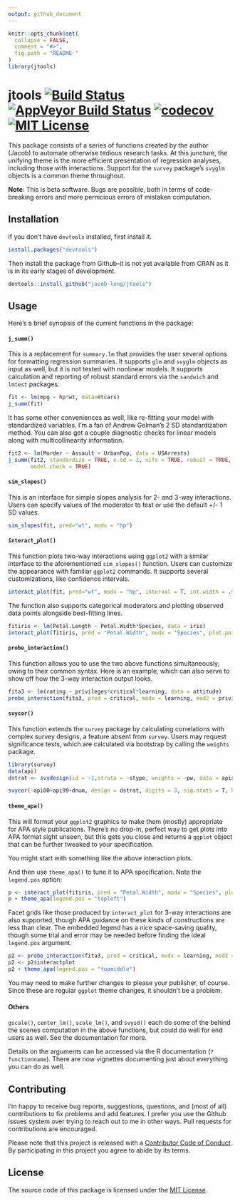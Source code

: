 ```yaml
---
output: github_document
---
```


<!-- README.md is generated from README.Rmd. Please edit that file -->

```r
knitr::opts_chunk$set(
  collapse = FALSE,
  comment = "#>",
  fig.path = "README-"
)
library(jtools)
```

# jtools [![Build Status](https://travis-ci.org/jacob-long/jtools.svg?branch=master)](https://travis-ci.org/jacob-long/jtools) [![AppVeyor Build Status](https://ci.appveyor.com/api/projects/status/github/jacob-long/JTools?branch=master&svg=true)](https://ci.appveyor.com/project/jacob-long/JTools) [![codecov](https://codecov.io/gh/jacob-long/jtools/branch/master/graph/badge.svg)](https://codecov.io/gh/jacob-long/jtools) [![MIT License](https://img.shields.io/badge/license-MIT-blue.svg?style=flat)](https://opensource.org/licenses/MIT)

This package consists of a series of functions created by the author (Jacob) to 
automate otherwise tedious research tasks. At this juncture, the unifying theme 
is the more efficient presentation of regression analyses, including those with 
interactions. Support for the `survey` package's `svyglm` objects is a common theme
throughout.

**Note**: This is beta software. Bugs are possible, both in terms of code-breaking
errors and more pernicious errors of mistaken computation.

## Installation

If you don't have `devtools` installed, first install it.

```r
install.packages("devtools")
```

Then install the package from Github--it is not yet available from CRAN as it is in its early stages of development.

```r
devtools::install_github("jacob-long/jtools")
```

## Usage

Here's a brief synopsis of the current functions in the package:

#### `j_summ()` 
This is a replacement for `summary.lm` that provides the user several options for formatting regression summaries. It supports `glm` and `svyglm` objects as input as well, but it is not tested with nonlinear models. It supports calculation and reporting of robust standard errors via the `sandwich` and `lmtest` packages.

```r
fit <- lm(mpg ~ hp*wt, data=mtcars)
j_summ(fit)
```


It has some other conveniences as well, like re-fitting your model with standardized
variables. I'm a fan of Andrew Gelman's 2 SD standardization method. You can also
get a couple diagnostic checks for linear models along with multicollinearity
information.

```r
fit2 <- lm(Murder ~ Assault + UrbanPop, data = USArrests)
j_summ(fit2, standardize = TRUE, n.sd = 2, vifs = TRUE, robust = TRUE,
       model.check = TRUE)
```


#### `sim_slopes()`
This is an interface for simple slopes analysis for 2- and 3-way interactions. Users can specify values of the moderator to test or use the default +/- 1 SD values.

```r
sim_slopes(fit, pred="wt", modx = "hp")
```


#### `interact_plot()`
This function plots two-way interactions using `ggplot2` with a similar interface to the aforementioned `sim_slopes()` function. Users can customize the appearance with familiar `ggplot2` commands. It supports several customizations, like confidence intervals.

```r
interact_plot(fit, pred="wt", modx = "hp", interval = T, int.width = .95)
```

The function also supports categorical moderators and plotting observed data points alongside best-fitting lines.

```r
fitiris <- lm(Petal.Length ~ Petal.Width*Species, data = iris)
interact_plot(fitiris, pred = "Petal.Width", modx = "Species", plot.points = TRUE)
```

#### `probe_interaction()`

This function allows you to use the two above functions simultaneously, owing to
their common syntax. Here is an example, which can also serve to show off how the
3-way interaction output looks.

```r
fita3 <- lm(rating ~ privileges*critical*learning, data = attitude)
probe_interaction(fita3, pred = critical, modx = learning, mod2 = privileges)
```


#### `svycor()`
This function extends the `survey` package by calculating correlations with complex survey designs, a 
feature absent from `survey`. Users may request significance tests, which are calculated 
via bootstrap by calling the `weights` package.

```r
library(survey)
data(api)
dstrat <- svydesign(id = ~1,strata = ~stype, weights = ~pw, data = apistrat, fpc=~fpc)

svycor(~api00+api99+dnum, design = dstrat, digits = 3, sig.stats = T, bootn = 2000)
```

#### `theme_apa()` 
This will format your `ggplot2` graphics to make them (mostly) appropriate for APA style publications.
There's no drop-in, perfect way to get plots into APA format sight unseen, but this 
gets you close and returns a `ggplot` object that can be further tweaked to your specification.

You might start with something like the above interaction plots.

And then use `theme_apa()` to tune it to APA specification. Note the `legend.pos` option:

```r
p <- interact_plot(fitiris, pred = "Petal.Width", modx = "Species", plot.points = TRUE)
p + theme_apa(legend.pos = "topleft")
```

Facet grids like those produced by `interact_plot` for 3-way interactions are 
also supported, though APA guidance on these kinds of constructions are less 
than clear. The embedded legend has a nice space-saving quality, though some
trial and error may be needed before finding the ideal `legend.pos` argument.

```r
p2 <- probe_interaction(fita3, pred = critical, modx = learning, mod2 = privileges)
p2 <- p2$interactplot
p2 + theme_apa(legend.pos = "topmiddle") 
```

You may need to make further changes to please your publisher, of course. Since
these are regular `ggplot` theme changes, it shouldn't be a problem.

#### Others 

`gscale()`, `center_lm()`, `scale_lm()`, and `svysd()` each do some of the behind
the scenes computation in the above functions, but could do well for end users 
as well. See the documentation for more.

Details on the arguments can be accessed via the R documentation (`?functionname`). 
There are now vignettes documenting just about everything you can do as well.

## Contributing

I'm happy to receive bug reports, suggestions, questions, and (most of all) contributions to fix problems and add features. I prefer you use the Github issues system over trying to reach out to me in other ways. Pull requests for contributions are encouraged.

Please note that this project is released with a [Contributor Code of Conduct](CONDUCT.md). By participating in this project you agree to abide by its terms.

## License

The source code of this package is licensed under the [MIT License](http://opensource.org/licenses/mit-license.php).
